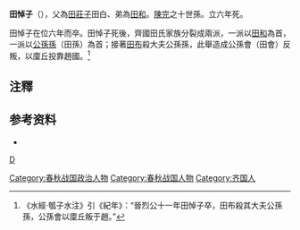 {{模板:Infobox 先秦人物
|名稱=田悼子
|姓=[[媯姓|媯]]
|氏=[[田氏|田]]
|名=
|字=
|别名=
|别字=
|諡号=悼
|官位=
|時代=春秋
|國家=齊國
|身份=[[齊國|齊國]]相
|出生日期=
|逝世日期=
|父=[[田莊子|田莊子]][[田白|田白]]
|子女=
}}
'''田悼子'''（{{bd|？||前405年||catIdx=T田}}），父為[[田莊子|田莊子]]田白、弟為[[田和|田和]]。[[陳完|陳完]]之十世孫。立六年死。

田悼子在位六年而卒。田悼子死後，齊國田氏家族分裂成兩派，一派以[[田和|田和]]為首，一派以[[公孫孫|公孫孫]]（田孫）為首；接著[[田布|田布]]殺大夫公孫孫，此舉造成公孫會（田會）反叛，以廩丘投靠趙國。<ref>《水經·瓠子水注》引《紀年》：“晉烈公十一年田悼子卒，田布殺其大夫公孫孫，公孫會以廩丘叛于趙。”</ref>

==注釋==
{{reflist}}
{{start box}}
{{s-before|[[田莊子|田莊子]]田白}}
{{s-title|[[田齐|田氏家族]]首领}}
{{s-after|[[田和|田和]]}}
{{end box}}

==参考资料==
*{{Wikisource history|史記|046|田敬仲完世家}}
{{田齊君主}}
[[category:田姓|D]]
[[Category:春秋战国政治人物|Category:春秋战国政治人物]]
[[Category:春秋战国人物|Category:春秋战国人物]]
[[Category:齐国人|Category:齐国人]]

{{周朝人小作品}}